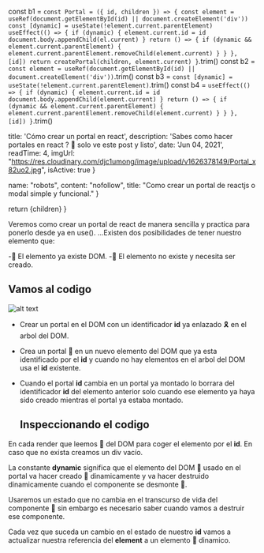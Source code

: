 const b1 = `
const Portal = ({ id, children }) => {
  const element = useRef(document.getElementById(id) || document.createElement('div'))
  const [dynamic] = useState(!element.current.parentElement)
  useEffect(() => {
    if (dynamic) {
      element.current.id = id
      document.body.appendChild(el.current)
    }
    return () => {
      if (dynamic && element.current.parentElement) {
        element.current.parentElement.removeChild(element.current)
      }
    }
  }, [id])
  return createPortal(children, element.current)
}
`.trim()
const b2 = `
  const element = useRef(document.getElementById(id) || document.createElement('div'))
`.trim()
const b3 = `
   const [dynamic] = useState(!element.current.parentElement)
`.trim()
const b4 = `
    useEffect(() => {
      if (dynamic) {
        element.current.id = id
        document.body.appendChild(element.current)
      }
      return () => {
        if (dynamic && element.current.parentElement) {
          element.current.parentElement.removeChild(element.current)
        }
      }
    }, [id])
  }
`.trim()

  title: 'Cómo crear un portal en react',
  description: 'Sabes como hacer portales en react ? 👀 solo ve este post y listo',
  date: 'Jun 04, 2021',
  readTime: 4,
  imgUrl: "https://res.cloudinary.com/djc1umong/image/upload/v1626378149/Portal_x82uo2.jpg",
  isActive: true
}

  name: "robots",
  content: "nofollow",
  title: "Como crear un portal de reactjs o modal simple y funcional."
}

  return <BlogPost seo={seo} meta={meta}>{children}</BlogPost>
  }

  Veremos como crear un portal de react de manera sencilla y practica para ponerlo desde ya en use().
  ...Existen dos posibilidades de tener nuestro elemento que:

 -👀 El elemento ya existe DOM.
 -🎈 El elemento no existe y necesita ser creado.

  ## Vamos al codigo

  ![alt text](https://homepages.cae.wisc.edu/~ece533/images/arctichare.png)

<HighlightCodeBlock block={b1} />

- Crear un portal en el DOM con un identificador **id** ya enlazado 🎗 en el arbol del DOM.
- Crea un portal 🙌 en un nuevo elemento del DOM que ya esta identificado por el **id** y cuando no hay elementos en el arbol del DOM usa el **id** existente.
- Cuando el portal **id** cambia en un portal ya montado lo borrara del identificador **id** del elemento anterior solo cuando ese elemento ya haya sido creado mientras el portal ya estaba montado.

  ## Inspeccionando el codigo

<HighlightCodeBlock block={b2}/>

  En cada render que leemos 🎨 del DOM para coger el elemento por el **id**. En caso que no exista creamos un div vacío.

<HighlightCodeBlock block={b3} />

  La constante  **dynamic**  significa que el elemento del DOM 🎇 usado en el portal va hacer creado 🛒 dinamicamente y va hacer destruido dinamicamente cuando el componente se desmonte 🎠.

  Usaremos un estado que no cambia en el transcurso de vida del componente 🔮 sin embargo es necesario saber cuando vamos a destruir ese componente.

<HighlightCodeBlock block={b4} />

  Cada vez que suceda un cambio en el estado de nuestro **id** vamos a actualizar nuestra referencia del **element** a un elemento 🎢 dinamico.